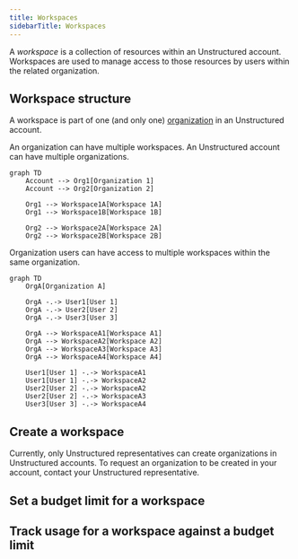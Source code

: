 ```yaml
---
title: Workspaces
sidebarTitle: Workspaces
---
```


A _workspace_ is a collection of resources within an Unstructured account. Workspaces are used to manage 
access to those resources by users within the related organization.

## Workspace structure

A workspace is part of one (and only one) [organization](/account/organizations) in an Unstructured account.

An organization can have multiple workspaces. An Unstructured account can have multiple organizations.

```mermaid
graph TD
    Account --> Org1[Organization 1]
    Account --> Org2[Organization 2]
    
    Org1 --> Workspace1A[Workspace 1A]
    Org1 --> Workspace1B[Workspace 1B]
    
    Org2 --> Workspace2A[Workspace 2A]
    Org2 --> Workspace2B[Workspace 2B]
```

Organization users can have access to multiple workspaces within the same organization.


```mermaid
graph TD
    OrgA[Organization A]
    
    OrgA -.-> User1[User 1]
    OrgA -.-> User2[User 2]
    OrgA -.-> User3[User 3]
    
    OrgA --> WorkspaceA1[Workspace A1]
    OrgA --> WorkspaceA2[Workspace A2]
    OrgA --> WorkspaceA3[Workspace A3]
    OrgA --> WorkspaceA4[Workspace A4]
    
    User1[User 1] -.-> WorkspaceA1
    User1[User 1] -.-> WorkspaceA2
    User2[User 2] -.-> WorkspaceA2
    User2[User 2] -.-> WorkspaceA3
    User3[User 3] -.-> WorkspaceA4
```

## Create a workspace

Currently, only Unstructured representatives can create organizations in Unstructured accounts. To request an organization to be created in your account, 
contact your Unstructured representative.

## Set a budget limit for a workspace


## Track usage for a workspace against a budget limit

